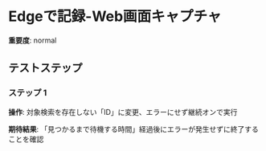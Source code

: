 # Edgeで記録-Web画面キャプチャ

**重要度**: normal

## テストステップ

### ステップ 1

**操作**: 対象検索を存在しない「ID」に変更、エラーにせず継続オンで実行

**期待結果**:
「見つかるまで待機する時間」経過後にエラーが発生せずに終了することを確認

